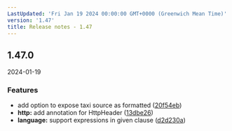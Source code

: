 ```yaml
---
LastUpdated: 'Fri Jan 19 2024 00:00:00 GMT+0000 (Greenwich Mean Time)'
version: '1.47'
title: Release notes - 1.47
---
```


## 1.47.0
2024-01-19

### Features

* add option to expose taxi source as formatted ([20f54eb](https://gitlab.com/taxi-lang/taxi-lang/commit/20f54ebe7269ad5d5de16dc0bdde90ffc7e9e3c8))
* **http:** add annotation for HttpHeader ([13dbe26](https://gitlab.com/taxi-lang/taxi-lang/commit/13dbe2613d94d1a6124f4ac89dde3281c9b006d8))
* **language:** support expressions in given clause ([d2d230a](https://gitlab.com/taxi-lang/taxi-lang/commit/d2d230ab88c05f3c46049e51ff8a2432ffdb07bc))




